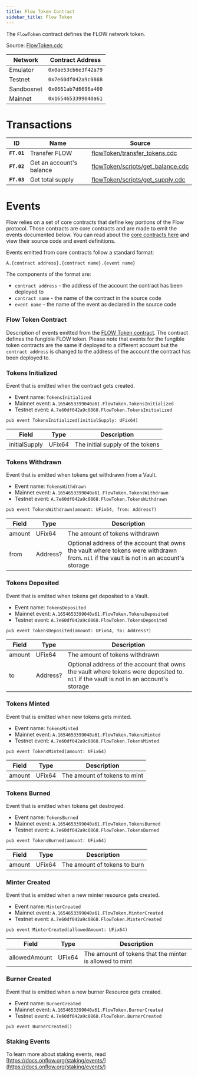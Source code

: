 ```yaml
---
title: Flow Token Contract
sidebar_title: Flow Token
---
```


The `FlowToken` contract defines the FLOW network token.

Source: [FlowToken.cdc](https://github.com/onflow/flow-core-contracts/blob/master/contracts/FlowToken.cdc)

| Network     | Contract Address     |
| ----------- | -------------------- |
| Emulator    | `0x0ae53cb6e3f42a79` |
| Testnet     | `0x7e60df042a9c0868` |
| Sandboxnet  | `0x0661ab7d6696a460` |
| Mainnet     | `0x1654653399040a61` |

# Transactions

| ID          | Name                     | Source                                                                                                                                        |
| ----------- | ------------------------ | --------------------------------------------------------------------------------------------------------------------------------------------- |
| **`FT.01`** | Transfer FLOW            | [flowToken/transfer_tokens.cdc](https://github.com/onflow/flow-core-contracts/blob/master/transactions/flowToken/transfer_tokens.cdc)         |
| **`FT.02`** | Get an account's balance | [flowToken/scripts/get_balance.cdc](https://github.com/onflow/flow-core-contracts/blob/master/transactions/flowToken/scripts/get_balance.cdc) |
| **`FT.03`** | Get total supply         | [flowToken/scripts/get_supply.cdc](https://github.com/onflow/flow-core-contracts/blob/master/transactions/flowToken/scripts/get_supply.cdc)   |


# Events

Flow relies on a set of core contracts that define key portions of the Flow protocol. Those contracts are core contracts 
and are made to emit the events documented below. You can read about the [core contracts here](https://docs.onflow.org/core-contracts) 
and view their source code and event definitions.

Events emitted from core contracts follow a standard format:

```
A.{contract address}.{contract name}.{event name}
```

The components of the format are:
- `contract address` - the address of the account the contract has been deployed to
- `contract name` - the name of the contract in the source code
- `event name` - the name of the event as declared in the source code

### Flow Token Contract
Description of events emitted from the [FLOW Token contract](https://docs.onflow.org/core-contracts/flow-token/). 
The contract defines the fungible FLOW token. Please note that events for the fungible token contracts are the same 
if deployed to a different account but the `contract address` is 
changed to the address of the account the contract has been deployed to.

### Tokens Initialized

Event that is emitted when the contract gets created.

- Event name: `TokensInitialized`
- Mainnet event: `A.1654653399040a61.FlowToken.TokensInitialized`
- Testnet event: `A.7e60df042a9c0868.FlowToken.TokensInitialized`

```cadence
pub event TokensInitialized(initialSupply: UFix64)
```

| Field             | Type   | Description                                                            |
| ----------------- | ------ | ---------------------------------------------------------------------- |
| initialSupply       | UFix64 | The initial supply of the tokens |


### Tokens Withdrawn

Event that is emitted when tokens get withdrawn from a Vault.

- Event name: `TokensWithdrawn`
- Mainnet event: `A.1654653399040a61.FlowToken.TokensWithdrawn`
- Testnet event: `A.7e60df042a9c0868.FlowToken.TokensWithdrawn`

```cadence
pub event TokensWithdrawn(amount: UFix64, from: Address?)
```

| Field             | Type   | Description                                                            |
| ----------------- | ------ | ---------------------------------------------------------------------- |
| amount       | UFix64 | The amount of tokens withdrawn |
| from       | Address? | Optional address of the account that owns the vault where tokens were withdrawn from. `nil` if the vault is not in an account's storage


### Tokens Deposited

Event that is emitted when tokens get deposited to a Vault.

- Event name: `TokensDeposited`
- Mainnet event: `A.1654653399040a61.FlowToken.TokensDeposited`
- Testnet event: `A.7e60df042a9c0868.FlowToken.TokensDeposited`

```cadence
pub event TokensDeposited(amount: UFix64, to: Address?)
```

| Field             | Type   | Description                                                            |
| ----------------- | ------ | ---------------------------------------------------------------------- |
| amount       | UFix64 | The amount of tokens withdrawn |
| to       | Address? | Optional address of the account that owns the vault where tokens were deposited to. `nil` if the vault is not in an account's storage |

### Tokens Minted

Event that is emitted when new tokens gets minted.

- Event name: `TokensMinted`
- Mainnet event: `A.1654653399040a61.FlowToken.TokensMinted`
- Testnet event: `A.7e60df042a9c0868.FlowToken.TokensMinted`

```cadence
pub event TokensMinted(amount: UFix64)
```

| Field             | Type   | Description                                                            |
| ----------------- | ------ | ---------------------------------------------------------------------- |
| amount       | UFix64 | The amount of tokens to mint |

### Tokens Burned

Event that is emitted when tokens get destroyed.

- Event name: `TokensBurned`
- Mainnet event: `A.1654653399040a61.FlowToken.TokensBurned`
- Testnet event: `A.7e60df042a9c0868.FlowToken.TokensBurned`

```cadence
pub event TokensBurned(amount: UFix64)
```

| Field             | Type   | Description                                                            |
| ----------------- | ------ | ---------------------------------------------------------------------- |
| amount       | UFix64 | The amount of tokens to burn |


### Minter Created

Event that is emitted when a new minter resource gets created.

- Event name: `MinterCreated`
- Mainnet event: `A.1654653399040a61.FlowToken.MinterCreated`
- Testnet event: `A.7e60df042a9c0868.FlowToken.MinterCreated`

```cadence
pub event MinterCreated(allowedAmount: UFix64)
```

| Field             | Type   | Description                                                            |
| ----------------- | ------ | ---------------------------------------------------------------------- |
| allowedAmount       | UFix64 | The amount of tokens that the minter is allowed to mint |

### Burner Created

Event that is emitted when a new burner Resource gets created.

- Event name: `BurnerCreated`
- Mainnet event: `A.1654653399040a61.FlowToken.BurnerCreated`
- Testnet event: `A.7e60df042a9c0868.FlowToken.BurnerCreated`

```cadence
pub event BurnerCreated()
```

### Staking Events
To learn more about staking events, read [https://docs.onflow.org/staking/events/](https://docs.onflow.org/staking/events/)

